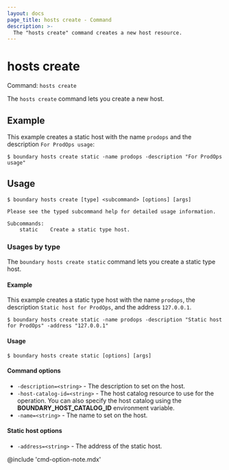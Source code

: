 ```yaml
---
layout: docs
page_title: hosts create - Command
description: >-
  The "hosts create" command creates a new host resource.
---
```


# hosts create

Command: `hosts create`

The `hosts create` command lets you create a new host.

## Example

This example creates a static host with the name `prodops` and the description `For ProdOps usage`:

```shell-session
$ boundary hosts create static -name prodops -description "For ProdOps usage"
```

## Usage

<CodeBlockConfig hideClipboard>

```shell-session
$ boundary hosts create [type] <subcommand> [options] [args]

Please see the typed subcommand help for detailed usage information.

Subcommands:
    static    Create a static type host.
```

</CodeBlockConfig>

### Usages by type

The `boundary hosts create static` command lets you create a static type host.

#### Example

This example creates a static type host with the name `prodops`, the description `Static host for ProdOps`, and the address `127.0.0.1`.

```shell-session
$ boundary hosts create static -name prodops -description "Static host for ProdOps" -address "127.0.0.1"
```

#### Usage

<CodeBlockConfig hideClipboard>

```shell-session
$ boundary hosts create static [options] [args]
```

</CodeBlockConfig>

#### Command options

- `-description=<string>` - The description to set on the host.
- `-host-catalog-id=<string>` - The host catalog resource to use for the operation.
You can also specify the host catalog using the **BOUNDARY_HOST_CATALOG_ID** environment variable.
- `-name=<string>` - The name to set on the host.

#### Static host options

- `-address=<string>` - The address of the static host.

@include 'cmd-option-note.mdx'